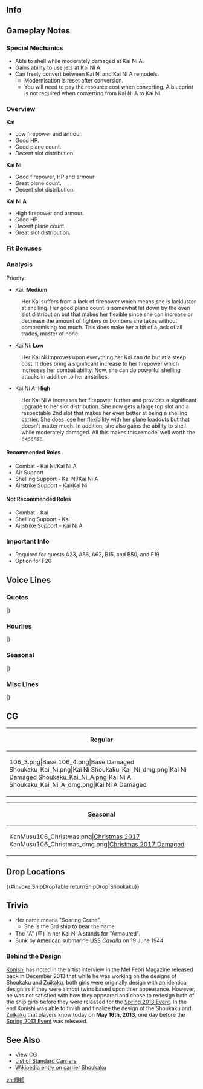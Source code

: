 ==Info==
{{KanmusuInfo|ID=106}}
{{KanmusuInfo|ID=106a}}
{{KanmusuInfo|ID=261}}
{{KanmusuInfo|ID=266}}

==Gameplay Notes==
===Special Mechanics===
* Able to shell while moderately damaged at Kai Ni A.
* Gains ability to use jets at Kai Ni A.
* Can freely convert between Kai Ni and Kai Ni A remodels.
** Modernisation is reset after conversion.
** You will need to pay the resource cost when converting. A blueprint is not required when converting from Kai Ni A to Kai Ni.

===Overview===
'''Kai'''
* Low firepower and armour.
* Good HP.
* Good plane count.
* Decent slot distribution.

'''Kai Ni'''
* Good firepower, HP and armour
* Great plane count.
* Decent slot distribution.

'''Kai Ni A'''
* High firepower and armour.
* Good HP.
* Decent plane count.
* Great slot distribution.

===Fit Bonuses===
{{:{{BASEPAGENAME}}/Equipment Bonuses}}
{{clear}}

===Analysis===
Priority:

* Kai: '''Medium'''
: Her Kai suffers from a lack of firepower which means she is lackluster at shelling. Her good plane count is somewhat let down by the even slot distribution but that makes her flexible since she can increase or decrease the amount of fighters or bombers she takes without compromising too much. This does make her a bit of a jack of all trades, master of none. 

* Kai Ni: '''Low'''
: Her Kai Ni improves upon everything her Kai can do but at a steep cost. It does bring a significant increase to her firepower which increases her combat ability. Now, she can do powerful shelling attacks in addition to her airstrikes.

* Kai Ni A: '''High'''
: Her Kai Ni A increases her firepower further and provides a significant upgrade to her slot distribution. She now gets a large top slot and a respectable 2nd slot that makes her even better at being a shelling carrier. She does lose her flexibility with her plane loadouts but that doesn't matter much. In addition, she also gains the ability to shell while moderately damaged. All this makes this remodel well worth the expense. 

====Recommended Roles====
* Combat - Kai Ni/Kai Ni A
* Air Support
* Shelling Support - Kai Ni/Kai Ni A
* Airstrike Support - Kai/Kai Ni

====Not Recommended Roles====
* Combat - Kai
* Shelling Support - Kai
* Airstrike Support - Kai Ni A

===Important Info===
* Required for quests A23, A56, A62, B15, and B50, and F19 <Shoukaku>
* Option for F20

==Voice Lines==
===Quotes===
{{ShipquoteHeader}}
{{ShipquoteKai
|scenario = Introduction
|origin = 翔鶴型航空母艦一番艦、翔鶴です。瑞鶴とともに、これからも提督のお力に慣れればと思います。提督、どぞよろしくおねがいいたします。
|translation = I'm the 1st ship of the Shoukaku-class carriers, Shoukaku. Along with Zuikaku, I believe we'll be your strength from now on. I'm very pleased to make your acquaintance, Admiral.
|audio = Shoukaku-Intro.mp3
}}
<!--{{ShipquoteKai
|scenario = Introduction
|origin = 翔鶴型航空母艦一番艦、翔鶴です。一航戦ニ航戦の先輩方に少しでも近づけるように、瑞鶴と一緒に頑張ります。
|translation = I'm the 1st ship of the Shoukaku-class carriers, Shoukaku. Along with Zuikaku, I'll do my best to catch up a bit to my seniors in the 1st and 2nd CarDivs.<ref>Referring to Kaga & Akagi (CarDiv1) and Hiryuu & Souryuu (CarDiv2).</ref>
|audio = Shoukaku_1.ogg
}}-->
{{ShipquoteKai
|scenario = Introduction
|kai2 = yes
|origin = 翔鶴型航空母艦一番艦、翔鶴です。改装された翔鶴型、瑞鶴と共に、提督のお力になれればと思います。
|translation = I'm the 1st ship of the Shoukaku-class carriers, Shoukaku. As a remodelled Shoukaku-class, and with Zuikaku, I believe I can be a source of strength for you Admiral.
|audio = ShoukakuKai2-Introduction.ogg
}}
{{ShipquoteKai
|scenario = Library
|origin = 翔鶴型航空母艦1番艦の翔鶴です。
海軍軍縮条約失効後に設計建造された、本格的な大型正規空母として就役しました。
妹の瑞鶴と共に第五航空戦隊を編成します。あの惨劇の後は、先輩方の後を継いで戦線を支えました。
|translation = I'm the 1st ship of the Shoukaku-class carriers, Shoukaku.
I was commissioned as a fully-fledged fleet carrier that was designed and built after the expiration of the Washington Naval Treaty.<ref>The treaty expired in December 1936, she was laid down in December 1937.</ref>
Together with my sister Zuikaku, we were the 5th Carrier Division. We stood in for our seniors on the front line after that tragedy.<ref>Referring to the [https://en.wikipedia.org/wiki/Battle_of_Midway Battle of Midway] which saw Akagi, Kaga, Hiryuu and Souryuu sunk. Shoukaku and Zuikaku did not participate due to damage sustained in the [https://en.wikipedia.org/wiki/Battle_of_the_Coral_Sea Battle of the Coral Sea].</ref>
|audio = Shoukaku_25.ogg
}}
{{ShipquoteKai
|scenario = Library
|kai2 = yes
|origin = 翔鶴型航空母艦1番艦の翔鶴です。
海軍軍縮条約失効後に設計建造された、本格的な大型正規空母として就役しました。妹の瑞鶴と共に第五航空戦隊を編成します。
あの惨劇の後は、先輩方の後を継いで戦線を支えました。そして今、マリアナを超えて、提督と共に翔び続けたいと思います。
|translation = I'm the 1st ship of the Shoukaku-class carriers, Shoukaku.
I was commissioned as a fully-fledged fleet carrier that was designed and built after the expiration of the Washington Naval Treaty. Together with my sister Zuikaku, we were the 5th Carrier Division.
We stood in for our seniors on the front line after that tragedy. And now, after Marinara, I wish to continue soaring with you Admiral.
|audio = ShoukakuKai2-Library.ogg
}}
{{ShipquoteKai
|scenario = Secretary 1
|origin = 瑞鶴ったら、スカートあまり触らないで…って、あらやだ。提督！？
|translation = Hey Zuikaku, stop touching my skirt so much... Wha, oh dear. Admiral!?
|audio = Shoukaku_4.ogg
}}
{{ShipquoteKai
|scenario = Secretary 1 (Kai Ni A)
|kai2 = yes
|origin = 改造された新しい飛行甲板と航空機材、これが新時代の航空艤装。頑張ります！
|translation = A remodelled flight deck and aviation equipment, these are the carrier riggings of a new age. I'll do my best!
|audio = ShoukakuKai2A-Secretary 1.ogg
}}
{{ShipquoteKai
|scenario = Secretary 2
|origin = あら、瑞鶴…あなた、少し肌がきれいになったんじゃない？
|translation = Oh, Zuikaku... doesn't your skin look a bit prettier?
|audio = Shoukaku-Sec2.mp3
}}
<!--{{ShipquoteKai
|scenario = Secretary 2
|origin = 瑞鶴、あまり提督の邪魔しちゃダメよ？
|translation = Don't bother the Admiral so much alright Zuikaku?
|audio = Shoukaku_3.ogg
}}-->
{{ShipquoteKai
|scenario = Secretary 2
|kai2 = yes
|origin = 瑞鶴、あまり随伴艦の皆さんにご迷惑をお掛けしてはダメよ？…瑞鶴？瑞鶴！？
|translation = Don't trouble the ships acommpanying you so much alright Zuikaku? ...Zuikaku? Zuikaku!?
|audio = ShoukakuKai2-Secretary 2.ogg
}}
{{ShipquoteKai
|scenario = Secretary 3
|origin = 提督…？あの、なんでしょう？
|translation = Admira...? Ummm, what is it?
|audio = Shoukaku_2.ogg
}}
{{ShipquoteKai
|scenario = Secretary Idle
|origin = 提督？あの、そろそろポートモレスビーを…あの…その…
|translation = Admrial? Ummm, it's almost time to go to Port Moresby... Umm... That's...<ref>Shoukaku was severely damaged in [https://en.wikipedia.org/wiki/Operation_Mo Operation Mo] by USN carriers.</ref>
|audio = Shoukaku_29.ogg
}}
{{ShipquoteKai
|scenario = Secretary (Married)
|origin = 提督、いつも本当にお疲れ様です。少し休んでくださいね。
|translation = Thank you for all of your hard work Admiral. Please rest a bit ok.
|audio = Shoukaku_28.ogg
}}
{{ShipquoteKai
|scenario = Secretary (Married)
|kai2 = yes
|origin = 提督…私、あなたのお役に立てていますか？ふふっ…そう…ですか。よかった…、よかったで！
|translation = Admiral... am I of use to you? Ufufu~... Is... that so. That's good... I'm so happy!
|audio = ShoukakuKai2-Secretary Married.ogg
}}
{{ShipquoteKai
|scenario = Wedding
|origin = 提督ありがとうございます。見たこともない素敵な艦載機まで積んでくれて、本当に感謝の気持ちでいっぱいです。もし・・・もし・・・かなうなら、マリアナの後もずっと提督と一緒に・・・
|translation =Thank you very much Admiral. I'm really grateful that you've given me these wonderful planes I've never seen before. If... if... my wish comes true, I'll want to stay with you forever after Marinara Admiral...<ref>Shoukaku was sunk at the [https://en.wikipedia.org/wiki/Battle_of_the_Philippine_Sea Battle of the Philippine Sea] known in Japan as the 'Battle of Marinara'.</ref>
|audio = Shoukaku_24.ogg
}}
{{ShipquoteKai
|scenario = Player's Score
|origin = 提督、報告書をご覧になりますか？
|translation = Would you like to look at the report Admiral?
|audio = Shoukaku_8.ogg
}}
{{ShipquoteKai
|scenario = Joining the Fleet
|origin = 五航戦、翔鶴、出撃します！
|translation = CarDiv5, Shoukaku, sortieing!
|audio = Shoukaku_13.ogg
}}
{{ShipquoteKai
|scenario = Joining the Fleet
|kai2 = yes
|origin = 新編五航戦、旗艦翔鶴、出撃します！
|translation = New CarDiv5, flagship Shoukaku, sortieing!
|audio = ShoukakuKai2-Joining A Fleet.ogg
}}
{{ShipquoteKai
|scenario = Equipment 1
|origin = はい！これならいけそうです！
|translation = Yes! I can use this!
|audio = Shoukaku_9.ogg
}}
{{ShipquoteKai
|scenario = Equipment 1
|kai2 = yes
|origin = これが新型機材…あっ、はい！しっかり運用できるように努めますね。
|translation = So this is the new model equipment... Ah, yes! I'll put them to good use!
|audio = ShoukakuKai2-Equipment 1.ogg
}}
{{ShipquoteKai
|scenario = Equipment 2
|origin = 嬉しい！提督、感謝いたします！
|translation = I'm happy! Thanks Admiral!
|audio = Shoukaku_10.ogg
}}
{{ShipquoteKai
|scenario = Equipment 3
|origin = 瑞鶴…いいの？
|translation = Zuikaku... is this fine?
|audio = Shoukaku_26.ogg
}}
{{ShipquoteKai
|scenario = Equipment 3 (Kai Ni A)
|kai2 = yes
|origin = あら？何かしら…
|translation = Oh? I wonder what this is...
|audio = ShoukakuKai2A-Equipment 3.ogg
}}
{{ShipquoteKai
|scenario = Supply
|origin = 艦載機も補充しますね。
|translation = Replace the planes too alright.
|audio = Shoukaku_27.ogg
}}
{{ShipquoteKai
|scenario = Docking (Minor Damage)
|origin = ちょっとお風呂に...すぐ出るから...
|translation = I'll be in the bath for a while... I'll be right out...
|audio = Shoukaku_11.ogg
}}
{{ShipquoteKai
|scenario = Docking (Major Damage)
|origin = 私って、怪我しやすいのかしら...ねぇ、瑞鶴？
|translation = I get hurt pretty easily... Don't you think so Zuikaku?<ref>In every battle Zuikaku fought with Shoukaku, Zuikaku managed to escape undamged or with minor damage.</ref>
|audio = Shoukaku_12.ogg
}}
{{ShipquoteKai
|scenario = Construction
|origin = 提督、新造艦が完成いたしました。
|translation = A new ship is complete Admiral.
|audio = Shoukaku_5.ogg
}}
{{ShipquoteKai
|scenario = Returning from Sortie
|origin = 艦隊が帰投しました！みんな、本当にお疲れ様。
|translation = The fleet has returned to port! Thank you so much for your hard work everyone.
|audio = Shoukaku_7.ogg
}}
{{ShipquoteKai
|scenario = Starting a Sortie
|origin = いい？瑞鶴？行くわよ。機動部隊、出撃！
|translation = Ready Zuikaku? Let's go. Task force, sortie!
|audio = Shoukaku_14.ogg
}}
{{ShipquoteKai
|scenario = Starting a Sortie
|kai2 = yes
|origin = いい？瑞鶴？遅れないで。機動部隊、抜錨します！
|translation = Ready Zuikaku? Don't fall behind. Task force, setting sail!
|audio = ShoukakuKai2-Starting A Sortie.ogg
}}
{{ShipquoteKai
|scenario = Starting a Battle
|origin = 全航空隊、発艦はじめ！
|translation = All squadrons, begin takeoff!
|audio = Shoukaku_15.ogg
}}
{{ShipquoteKai
|scenario = Attack
|origin = 行くわよ。全機、突撃！
|translation = Here I go. All planes, attack!
|audio = Shoukaku_16.ogg
}}
{{ShipquoteKai
|scenario = Air Battle
|origin = 直援隊も攻撃隊の援護にまわって！
|translation = Escort squadron, cover the attacks squadron!
|audio = Shoukaku_17.ogg
}}
{{ShipquoteKai
|scenario = Night Battle
|origin = さぁて…何が出てくるの？潜水艦には気をつけてね。
|translation = Now... what's coming? I have to becareful of submarines.<ref>She was sunk by the [https://en.wikipedia.org/wiki/USS_Cavalla_(SS-244) USS Cavalla] at the Battle of the Philippine Sea.</ref> 
|audio = Shoukaku_18.ogg
}}
{{ShipquoteKai
|scenario = Night Battle (Kai Ni A)
|kai2 = yes
|origin = あら？またスコールかしら？瑞鶴、少し進路を変える？
|translation = Oh? Another squall? Shall we change our course a little Zuikaku?<ref>During the Battle of Coral Sea, Zuikaku, distant by around 1km, was under cover of a squall when American bombers arrived over the IJN carriers, forcing the enemy to focus on Shoukaku. Heavily damaged after the battle and being chased by submarines, Shoukaku nearly capsized in the squall, on her way back to Japan, due to amount of water she took while going at full speed.</ref>
|audio = ShoukakuKai2A-Night_Battle.ogg
}}
{{ShipquoteKai
|scenario = MVP
|origin = 提督、私やりました！艦載機の子達も、随伴艦の皆さんも本当に頑張ってくれました！感謝です！
|translation = I did it Admiral! My planes and the ships that accompanied me all did their best! I'm thankful!
|audio = Shoukaku_23.ogg
}}
{{ShipquoteKai
|scenario = Minor Damage 1
|origin = いっ、痛っ...まだやれるわ！
|translation = O-ow... I can still do this!
|audio = Shoukaku_19.ogg
}}
{{ShipquoteKai
|scenario = Minor Damage 2
|origin = も、もう！何で私ばっかり！
|translation = J-jeez! Why is it always me!
|audio = Shoukaku_20.ogg
}}
{{ShipquoteKai
|scenario = Minor Damage 2
|kai2 = yes
|origin = ・・・ん！痛い！ま…まだ発着艦できますか？
|translation = Ngh! That hurts! C...can I still takeoff and land?
|audio = ShoukakuKai2-Minor_Damage_2.ogg
}}
{{ShipquoteKai
|scenario = Major Damage
|origin = やられました！艦載機発着艦困難です！
|translation = They got me! I can't launch or retrieve planes anymore!<ref>During the [https://en.wikipedia.org/wiki/Battle_of_the_Santa_Cruz_Islands Battle of the Santa Cruz Islands], Shoukaku was hit by multiple bombs that ruined her flight deck and rendered her unable to continue air operations.</ref>
|audio = Shoukaku_21.ogg
}}
{{ShipquoteKai
|scenario = Major Damage
|kai2 = yes
|origin = 改装された翔鶴型、この程度で沈みはしません。飛行甲板は無事？うん、よかった！まだまだ戦います！
|translation = The remodelled Shoukaku-class won't sink from something like this. My flight deck is alright? Yup, thank goodness! I can still fight on!
|audio = ShoukakuKai2-Major_Damage.ogg
}}
{{ShipquoteKai
|scenario = Sunk
|origin = 私...また逝くのね...矢矧さん、秋月さん後は御願い...
|translation = I'm... passing on again... Yahagi-san, Akizuki-san, I leave the rest to you...
|audio = Shoukaku_22.ogg
}}
|} <references/>

{{clear}}

===Hourlies===
{{ShipquoteHeader | type = hourly}}
{{ShipquoteKai
|scenario = 00:00 
|origin = 提督？日付が変わったようです
|translation = Admiral? It seems that the date has changed.
|audio = Shoukaku_30.ogg
}}
{{ShipquoteKai
|scenario = 01:00 
|origin = マルヒトマルマル。お知らせします。
|translation = 0100. Just letting you know.
|audio = Shoukaku_31.ogg
}}
{{ShipquoteKai
|scenario = 02:00 
|origin = マルフタマルマル。お知らせしますね
|translation = 0200. Just letting you know ok.
|audio = Shoukaku_32.ogg
}}
{{ShipquoteKai
|scenario = 03:00 
|origin = 提督、現在時刻マルサンマルマルです
|translation = The time is now 0300 Admiral.
|audio = Shoukaku_33.ogg
}}
{{ShipquoteKai
|scenario = 04:00 
|origin = マルヨンマルマル･･･まっ、まだ起きてますっ！
|translation = 0400... I-I'm still awake!
|audio = Shoukaku_34.ogg
}}
{{ShipquoteKai
|scenario = 05:00 
|origin = 現在時刻、マルゴーマルマル。夜明けですね。
|translation = The time is now 0500. It's dawn huh.
|audio = Shoukaku_35.ogg
}}
{{ShipquoteKai
|scenario = 06:00 
|origin = マルロクマルマル。艦娘たちに総員起床をかけますね。
|translation = 0600. I'll go wake the rest of the ship girls alright.
|audio = Shoukaku_36.ogg
}}
{{ShipquoteKai
|scenario = 07:00 
|origin = マルナナマルマルです。朝ご飯何にしましょう？
|translation = It's 0700. What do you want for breakfast?
|audio = Shoukaku_37.ogg
}}
{{ShipquoteKai
|scenario = 08:00 
|origin = マルハチマルマル。今日も頑張りましょう。
|translation = 0800. I'll do my best today too.
|audio = Shoukaku_38.ogg
}}
{{ShipquoteKai
|scenario = 09:00 
|origin = 現在時刻マルキューマルマルです。索敵機出しますか？
|translation = The time is now 0900. Shall I launch the scouts?<ref>Scouts were launched twice per day, once in the morning around this time and once again in the afternoon.</ref>
|audio = Shoukaku_39.ogg
}}
{{ShipquoteKai
|scenario = 10:00 
|origin = 時刻はヒトマルマルマルです。瑞鶴、大丈夫かしら？
|translation = It's now 1000. I wonder if Zuikaku is alright?
|audio = Shoukaku_40.ogg
}}
{{ShipquoteKai
|scenario = 11:00 
|origin = ヒトヒトマルマル。そろそろお昼の準備ですね。
|translation = 1100. It's almost time to get ready for lunch.
|audio = Shoukaku_41.ogg
}}
{{ShipquoteKai
|scenario = 12:00 
|origin = 提督、ヒトフタマルマルです。お昼にしましょう。
|translation = It's 1200 Admiral. Let's have lunch.
|audio = Shoukaku_42.ogg
}}
{{ShipquoteKai
|scenario = 13:00 
|origin = 時刻はヒトサンマルマルです。
|translation = It's now 1300.
|audio = Shoukaku_43.ogg
}}
{{ShipquoteKai
|scenario = 14:00 
|origin = 現在時刻ヒトヨンマルマル。提督、お疲れですか？
|translation = The time is now 1400. Are you tired Admiral?
|audio = Shoukaku_44.ogg
}}
{{ShipquoteKai
|scenario = 15:00 
|origin = ヒトゴーマルマルです。そろそろ作戦開始ですね。
|translation = It's 1500. It's almost time to begin operations right.
|audio = Shoukaku_45.ogg
}}
{{ShipquoteKai
|scenario = 16:00 
|origin = ヒトロクマルマルです。直掩機出しますね。
|translation = It's 1600. I'll deploy the CAP.<ref>CAP means [https://en.wikipedia.org/wiki/Combat_air_patrol Combat Air Patrol] where interceptors are deployed on patrol to defend an area.</ref>
|audio = Shoukaku_46.ogg
}}
{{ShipquoteKai
|scenario = 17:00 
|origin = ヒトナナマルマルです。夕日が綺麗ですね、提督。
|translation = It's 1700. Isn't the sunset beautiful Admiral?
|audio = Shoukaku_47.ogg
}}
{{ShipquoteKai
|scenario = 18:00 
|origin = ヒトハチマルマル。日没です。
|translation = 1800. It's sundown.
|audio = Shoukaku_48.ogg
}}
{{ShipquoteKai
|scenario = 19:00 
|origin = 時刻はヒトキューマルマルです。
|translation = It's now 1900.
|audio = Shoukaku_49.ogg
}}
{{ShipquoteKai
|scenario = 20:00 
|origin = フタマルマルマルです。何か騒いでいる軽巡が居ますね、何かしら？
|translation = It's 2000. There seem to be some noisy light cruisers here for some reason.
|audio = Shoukaku_50.ogg
}}
{{ShipquoteKai
|scenario = 21:00 
|origin = 現在時刻、フタヒトマルマルです。
|translation = The time is now 2100.
|audio = Shoukaku_51.ogg
}}
{{ShipquoteKai
|scenario = 22:00 
|origin = フタフタマルマルです、提督･･･そろそろお疲れですか？
|translation = It's 2200. Are you... getting tired soon Admiral?
|audio = Shoukaku_52.ogg
}}
{{ShipquoteKai
|scenario = 23:00 
|origin = 現在時刻フタサンマルマルです。そろそろお休みになりますか？
|translation = The time is now 2300. Are you going to rest soon?
|audio = Shoukaku_53.ogg
}}
|} <references/>

{{clear}}

===Seasonal===
{{SeasonalHeaderOld}}
{{SeasonalQuote
|scenario = [[Seasonal/Second_Anniversary|2nd Anniversary]]
|origin = 二周年…私も、とても嬉しく思います。…瑞鶴、瑞鶴？あら？…瑞鶴！？いないの！？
|translation =	It’s the 2nd anniversary… I feel very happy too… Zuikaku, Zuikaku? Huh? …Zuikaku!? She’s gone!?
|audio = 106_Shoukaku_2ndAnniv.mp3
|notes = 
}}
{{SeasonalQuote
|scenario = [[Seasonal/Rainy_Season_2015|Rainy Season 2015]]
|origin = 梅雨の季節ですね。MO作戦の頃を思い出します。あのときのスコールは…ね、瑞鶴？
|translation =	It’s the rainy season. It reminds me of Operation MO. There was a squall at the time… Right, Zuikaku?
|audio = Shoukaku_Rainy_Secretary_1.ogg
|notes = Referring to the [https://en.wikipedia.org/wiki/Battle_of_the_Coral_Sea Battle of the Coral Sea].
}}
{{SeasonalQuote
|scenario = [[Seasonal/Early_Summer_Season_Update|Early Summer 2015]]
|origin = 瑞鶴、新しい水着を買ったの？あら♪いいわねぇ。とても可愛いわ…。えっ、私？私は去年のでいいわ…。えっ？そう…？そうかしら…。
|translation =	Did you buy a new swimsuit, Zuikaku? Oh my♪ It looks good. It looks really cute… Eh, me? I’m fine with last year’s… Eh? Really…? Is that so…
|audio = Shoukaku_Early_Summer_HQ.ogg
|notes =
}}
{{SeasonalQuote
|scenario = [[Seasonal/Early_Autumn_2015_Seasonal_Update|Early Autumn 2015]]
|origin = 秋。そうね瑞鶴。秋は、少し寂しい気持ちになるわね。うん。今は、平気よ。
|translation =	Autumn. That’s right, Zuikaku. Autumn makes me feel a bit lonely. Yeah. I’m fine now.
|audio = Shoukaku_Early_Autumn2015.ogg
|notes =
}}
{{SeasonalQuote
|scenario = [[Seasonal/Christmas_2015|Christmas 2015]]
|origin = 瑞鶴？どうしたの？何をそんなにイライラしているの？せっかくのクリスマス…これを食べて落ち着いて。えっ？えぇ～？？
|translation =	Zuikaku? What’s wrong? Why do you look so annoyed? It’s Christmas so… eat this and calm down. Eh? Eeeh??
|audio = Shoukaku_Christmas_2015_Sec1.ogg
|notes =
}}
{{SeasonalQuote
|scenario = [[Seasonal/End_of_Year_2015|End of Year 2015]]
|origin = 師走はやはりいろいろと忙しいわね。瑞鶴、その布巾は食器用よ！あぁ、違うの！こっちを…！きゃ！いったた…あぁ、いやだ！
|translation =	There’s definitely a lot to do in December. That cloth is for the dishes, Zuikaku! Ah, not that one! This one…! Kyah! Ow… Ah, oh no!
|audio = Shoukaku_Year_End_2015_Sec1.ogg
|notes = 
}}
{{SeasonalQuote
|scenario = [[Seasonal/New_Year_2016|New Year 2016]]
|origin = 提督、新年あけましておめでとうございます！本年も妹の瑞鶴共々、どぞよろしく致します。
|translation =	Happy New Year, Admiral! Please take care of my sister Zuikaku and I this year too.
|audio = Shoukaku_New_Years_Day_2016.ogg
|notes = 
}}
{{SeasonalQuote
|scenario = [[Seasonal/Setsubun_2016|Setsubun 2016]]
|origin = 瑞鶴、節分よ。…うぅん、心配しないで。鬼役は私に任せて。慣れているから…。
|translation =	It’s Setsubun, Zuikaku. …No, don’t worry. Leave playing the Oni to me. I’m already used to it…
|audio = Shoukaku_Setsubun_2016_Sec1.ogg
|notes = 
}}
{{SeasonalQuote
|scenario = [[Seasonal/Valentine%27s_Day_2016|Valentine’s Day 2016]]
|origin = 提督、もしよろしければこちらをお受け取りいただけないでしょうか？あぁ、よかった。ありがとうございます。
|translation =	If it’s alright with you, will you please accept this, Admiral? Ah, thank goodness. Thank you very much.
|audio = Shoukaku_Valentine_Sec1.ogg
|notes = 
}}
{{SeasonalQuote
|scenario = [[Seasonal/White_Day_2016|White Day 2016]]
|origin = 提督、これを私に？お返し、ですか？あらやだ、ありがとうございます！楽しみです♪…瑞鶴？瑞鶴、何を怒っているの？
|translation =	Is this for me, Admiral? A return gift? You shouldn’t have, thank you very much! I’m happy♪ …Zuikaku? Why are you getting angry?
|audio = Shoukaku_White_Day_2016.ogg
|notes = 
}}
{{SeasonalQuote
|scenario = [[Seasonal/Coming_of_Spring_2016|Spring 2016]]
|origin = 少しずつ、春の陽気になってきました。提督、お花見、瑞鶴と三人で行きたいですね。
|translation =	It’s becoming spring little by little. I want to go cherry blossom viewing with you and Zuikaku, Admiral.
|audio = Shoukaku_Spring_2016_Sec1.ogg
|notes = 
}}
{{SeasonalQuote
|scenario = [[Seasonal/Third_Anniversary|3rd Anniversary]]
|origin = 三周年、私もとてもうれしく思います！瑞鶴？瑞鶴？瑞鶴？もう、瑞鶴…またいないの？
|translation =	I’m really happy it’s the 3rd Anniversary! Zuikaku? Zuikaku? Zuikaku? Jeez… She’s gone again?
|audio = Shoukaku_3rd_Anniversary_Sec1.mp3
|notes = 
}}
{{SeasonalQuote
|scenario = [[Seasonal/Valentine%27s_Day_2018|Valentine’s Day 2018]]
|origin = 提督、こちらです！あぁ、急がなくても大丈夫。私はちょうど今来たところなんです。あの、提督、もしよかったら…
|translation =	Over here, Admiral! Ah, you don’t have to hurry. I just got here myself. Umm, Admiral, if you don’t mind…
|audio = Shoukaku_Kantai_Kessen_2018_Sec1.mp3
|notes = Secretary 1
}}
{{SeasonalQuote
|scenario = [[Seasonal/Valentine%27s_Day_2018|Valentine’s Day 2018]]
|origin = 提督、もしよろしければ、こちらをお受けっ取りいだたけないでしょうか？あぁ、良かった。ありがとうございます。
|translation =	If you don’t mind, can you please accept this, Admiral? Ah, wonderful. Thank you very much.
|audio =  Shoukaku_Kantai_Kessen_2018_Sec2.mp3
|notes = Secretary 2
}}
{{SeasonalQuote
|scenario = [[Seasonal/White_Day_2018|Spring 2018]]
|origin = 少しずつ春のよう気になってきました。提督、お花見、瑞鶴と三人で行きたいですね。
|translation =	It’s starting to feel a bit like spring. I’d like to go cherry blossom viewing together with you and Zuikaku, Admiral.
|audio = Shoukaku_Spring_2018_Sec1.mp3
|notes = 
}}
{{SeasonalQuote
|scenario = [[Seasonal/Fifth_Anniversary|5th Anniversary]]
|origin = ついに艦隊は五周年。私も、とっても嬉しく思います。ねぇ、瑞鶴？瑞鶴は…あ、あら、瑞鶴？いないの？
|translation =	It’s finally the fleet’s 5th Anniversary. I’m feeling very happy too. Right, Zuikaku? Zuikaku is… H-huh, Zuikaku? She’s not here?
|audio = Shoukaku_5th_Anniversary_Sec1.mp3
|notes = 
}}
{{SeasonalQuote
|scenario = [[Seasonal/Saury_2018|Saury 2018]]
|origin = なるほど、秋刀魚漁には光が大事なんですね。了解です。じゃあ、これもつかえるかしら。あぁ、いけそうです!
|translation =	I see, lights are important for saury fishing. Roger that. Then, I wonder if I can use this. Ah, it works!
|audio = Shoukaku_Sec1_Saury_2018.mp3
|notes = 
}}
{{SeasonalQuote
|scenario = [[Seasonal/Seventh_Anniversary|7th Anniversary 2020]]
|origin = 七周年。私もとっても嬉しく思います！感謝ですね？ねぇ、瑞鶴？あら、瑞鶴は…あぁ、そこにいたのね。
|translation =	It's the 7th Anniversary. I'm really happy about this! We're so thankful, aren't we? Right, Zuikaku? Huh, where is she... Ah, there she is.
|audio = Shoukaku_7th_Anniversary_Secretary_2.mp3
|notes = Secretary 2
}}
{{SeasonalQuote
|scenario = [[Seasonal/Eighth_Anniversary|8th Anniversary]]
|origin = ついに艦隊は八周年。私も、とっても嬉しく思います。ねぇ、瑞鶴？…ん、瑞鶴？あら、瑞鶴？いないの？あら…あ、あなたもお祝いを？ありがとう。感謝、ですね？
|translation =	It's the fleet's 8th Anniversary. I'm feeling really happy too. Right, Zuikaku? ...Hmmm, Zuikaku? Huh, Zuikaku? Where are you? Oh... A-are you celebrating too? Thank you. You're grateful for everything, aren't you?
|audio = Shoukaku_8th Anniversary_Secretary_1.mp3
|notes = 
}}
|}<references/>

{{clear}}

===Misc Lines===
{{SeasonalHeaderOld}}
{{SeasonalQuote
|scenario = [[Seasonal/Final_Battle|Eve of the Final Battle 2018]]
|origin = あのあとの戦い…そうなのね。私達の機動部隊、そして、瑞鶴の最後の戦い。
|translation =	The next battle… That’s right. It’s our Mobile Force’s, and Zuikaku’s, final battle.
|audio = Shoukaku_Eve_of_Final_Battle_Sec3.mp3
|notes = Secretary 3
}}
{{SeasonalQuote
|scenario = [[Seasonal/Final_Battle|Eve of the Final Battle 2018]]
|origin = 瑞鶴、心配しないで。私がいる、そしてみんなも。
|translation =	Don’t worry, Zuikaku. I’m here, and so is everyone else.
|audio = Shoukaku_Kantai_Kessen_2018_Sec3.mp3
|notes = Secretary 3
}}
{{SeasonalQuote
|scenario = [[Seasonal/Final_Battle|Final Battle 2018]]
|origin = 第三艦隊、小沢機動部隊、旗艦翔鶴、出撃します！
|translation =	3rd Fleet, Ozawa Mobile Force flagship, Shoukaku, sortieing!
|audio = Shoukaku_Kantai_Kessen_2018_JoinFleet.mp3
|notes = Joining the Fleet
}}
{{SeasonalQuote
|scenario = [[Seasonal/Final_Battle|Final Battle 2018]]
|origin = 瑞鶴を、みんあを守って。翔鶴航空隊、発艦！
|translation =	I’ll protect Zuikaku and everyone else. Air wing, take off!
|audio = Shoukaku_Kantai_Kessen_2018_Atk.mp3
|notes = Attack
}}
{{SeasonalQuote
|scenario = [[Seasonal/Final_Battle|Final Battle 2018]]
|origin = 瑞鶴、私が前に出ます！
|translation =	I’ll be going on ahead, Zuikaku!
|audio = Shoukaku_Kantai_Kessen_2018_MinorDmg1.mp3
|notes = Minor Damage 1
}}
{{SeasonalQuote
|scenario = [[Seasonal/Final_Battle|Final Battle 2018]]
|origin = 瑞鶴、提督、お疲れ様でした。私もずっと一緒に…
|translation =	Zuikaku, Admiral; good work. I’ll always be with you…
|audio = Shoukaku_ShoGo_2018_End1.mp3
|notes = Plays upon completion of Winter 2018 E7. See [Winter_2018_Event event page] for proper order.
}}
|}<references/>

{{clear}}

==CG==
{| class="mw-collapsible mw-collapsed wikitable" style="width: 100%;"
!Regular
|-
|<gallery>
106_3.png|Base
106_4.png|Base Damaged
Shoukaku_Kai_Ni.png|Kai Ni
Shoukaku_Kai_Ni_dmg.png|Kai Ni Damaged
Shoukaku_Kai_Ni_A.png|Kai Ni A
Shoukaku_Kai_Ni_A_dmg.png|Kai Ni A Damaged
</gallery>
|}

{| class="mw-collapsible mw-collapsed wikitable" style="width: 100%;"
!Seasonal
|-
|<gallery>
KanMusu106_Christmas.png|[[Seasonal/Christmas_2017|Christmas 2017]]
KanMusu106_Christmas_dmg.png|[[Seasonal/Christmas_2017|Christmas 2017 Damaged]]
</gallery>
|}

== Drop Locations ==
{{#invoke:ShipDropTable|returnShipDrop|Shoukaku}}

==Trivia==
*Her name means "Soaring Crane".
**She is the 3rd ship to bear the name.
*The "A" (甲) in her Kai Ni A stands for "Armoured".
*Sunk by [http://en.wikipedia.org/wiki/United_States_Navy American] submarine [http://en.wikipedia.org/wiki/USS_Cavalla_(SS-244) USS ''Cavalla''] on 19 June 1944.

===Behind the Design===
[[Konishi]] has noted in the artist interview in the Mel Febri Magazine released back in December 2013 that while he was working on the designs of Shoukaku and [[Zuikaku]], both girls were originally design with an identical design as if they were almost twins based upon thier appearance. However, he was not satisfied with how they appeared and chose to redesign both of the ship girls before they were released for the [[Spring 2013 Event]]. In the end Konishi was able to finish and finalize the design of the Shoukaku and [[Zuikaku]] that players know today on '''May 16th, 2013''', one day before the [[Spring 2013 Event]] was released.

==See Also==
*[[{{PAGENAMEE}}/Gallery|View {{PAGENAME}} CG]]
*[[EliteCV|List of Standard Carriers]]
*[[wikipedia:Japanese aircraft carrier Shōkaku|Wikipedia entry on carrier Shoukaku]]
{{shiplist}}
[[zh:翔鹤]]